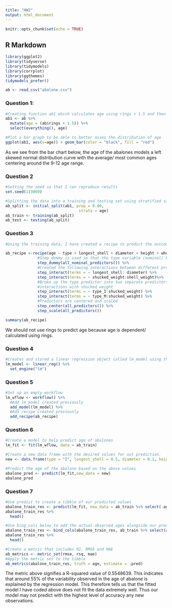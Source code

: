 ```yaml
---
title: "HW2"
output: html_document
---
```


```r
knitr::opts_chunk$set(echo = TRUE)
```

## R Markdown

```r
library(ggplot2)
library(tidyverse)
library(tidymodels)
library(corrplot)
library(ggthemes)
tidymodels_prefer()
```

```r
ab <- read_csv("abalone.csv")
```

### Question 1: 

```r
#Creating function ab1 which calculates age using rings + 1.5 and then adding it to the abalone dataset 
ab1 <- ab %>% 
  mutate(age = (ab$rings + 1.5)) %>% 
  select(everything(), age)

#Plot a bar graph to be able to better asses the distribution of age
ggplot(ab1, aes(x=age)) + geom_bar(color = "black", fill = "red")

```
As we see from the bar chart below, the age of the abalones models a left skewed normal distribution curve with the average/ most common ages centering around the 9-12 age range. 


### Question 2

```r
#Setting the seed so that I can reproduce results 
set.seed(113069)

#Splitting the data into a training and testing set using stratified sampling. This is done using a 80/20 split. 
ab_split <- initial_split(ab1, prop = 0.80,
                                strata = age)
ab_train <- training(ab_split)
ab_test <- testing(ab_split)
```

### Question 3

```r
#Using the training data, I have created a recipe to predict the outcome variable age with all other predictor variables except for rings. 

ab_recipe <-recipe(age ~ type + longest_shell + diameter + height + whole_weight + shucked_weight + viscera_weight + shell_weight, data = ab_train) %>% 
              #Step_dummy is used so that the type variable (nominal) becomes usable
              step_dummy(all_nominal_predictors()) %>% 
              #Created the following interactions between different predictors
              step_interact(terms = ~ longest_shell: diameter) %>% 
              step_interact(terms = ~ shucked_weight:shell_weight)%>% 
              #Broke up the type predictor into two separate predictors and then used that to create 
              #interactions with shucked weight
              step_interact(terms = ~ type_I:shucked_weight) %>%
              step_interact(terms = ~ type_M:shucked_weight) %>%
              #Predictors are centered and scaled
              step_center(all_predictors()) %>%
              step_scale(all_predictors())

summary(ab_recipe)

```
We should not use rings to predict age because age is dependent/ calculated using rings. 


### Question 4

```r
#Creates and stored a linear regression object called lm_model using the lm engine 
lm_model <- linear_reg() %>% 
  set_engine("lm")
```

### Question 5

```r
#Set up an empty workflow
lm_wflow <- workflow() %>%
  #Add lm_model created previously 
  add_model(lm_model) %>% 
  #Add recipe created previously 
  add_recipe(ab_recipe)

```

### Question 6

```r
#Create a model to help predict age of abalones 
lm_fit <- fit(lm_wflow, data = ab_train)

#Create a new data frame with the desired values for out prediction. 
new <- data.frame(type = "I", longest_shell = 0.5, diameter = 0.1, height = 0.3, whole_weight = 4, shucked_weight = 1, viscera_weight = 2, shell_weight = 1)

#Predict the age of the abalone based on the above values 
abalone_pred <- predict(lm_fit,new_data = new)
abalone_pred

```


### Question 7

```r
#Use predict to create a tibble of our predicted values 
abalone_train_res <- predict(lm_fit, new_data = ab_train %>% select(-age))
abalone_train_res %>% 
  head()

```
```r

#Use bing_cols below to add the actual observed ages alongside our predicted values
abalone_train_res <- bind_cols(abalone_train_res, ab_train %>% select(age))
abalone_train_res %>% 
  head()

```

```r
#Create a metric that includes R2, RMSE and MAE
ab_metrics <- metric_set(rmse, rsq, mae)
#Apply the metric set to the tibble 
ab_metrics(abalone_train_res, truth = age, estimate = .pred)
```

The metric above signifies a R-squared value of 0.5548639. This indicates that around 55% of the variability observed in the age of abalone is explained by the regression model. This therefore tells us that the fitted model I have coded above does not fit the data extremely well. Thus our model may not predict with the highest level of accuracy any new observations. 
